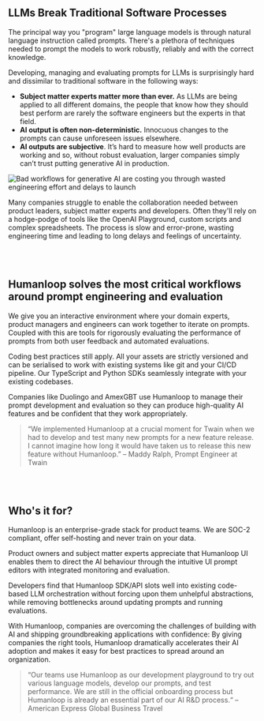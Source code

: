 ## LLMs Break Traditional Software Processes

The principal way you "program" large language models is through natural language instruction called prompts. There's a plethora of techniques needed to prompt the models to work robustly, reliably and with the correct knowledge.

Developing, managing and evaluating prompts for LLMs is surprisingly hard and dissimilar to traditional software in the following ways:

- **Subject matter experts matter more than ever.** As LLMs are being applied to all different domains, the people that know how they should best perform are rarely the software engineers but the experts in that field.
- **AI output is often non-deterministic.** Innocuous changes to the prompts can cause unforeseen issues elsewhere.
- **AI outputs are subjective**. It’s hard to measure how well products are working and so, without robust evaluation, larger companies simply can’t trust putting generative AI in production.

<Frame caption="Bad workflows for generative AI are costing you through wasted engineering effort and delays to launch">

![Bad workflows for generative AI are costing you through wasted engineering effort and delays to launch](../../assets/images/480eff9-Screenshot_2024-04-04_at_21.02.28.png)

</Frame>

Many companies struggle to enable the collaboration needed between product leaders, subject matter experts and developers. Often they'll rely on a hodge-podge of tools like the OpenAI Playground, custom scripts and complex spreadsheets. The process is slow and error-prone, wasting engineering time and leading to long delays and feelings of uncertainty.

<br />

<br />

## Humanloop solves the most critical workflows around prompt engineering and evaluation

We give you an interactive environment where your domain experts, product managers and engineers can work together to iterate on prompts. Coupled with this are tools for rigorously evaluating the performance of prompts from both user feedback and automated evaluations.

Coding best practices still apply. All your assets are strictly versioned and can be serialised to work with existing systems like git and your CI/CD pipeline. Our TypeScript and Python SDKs seamlessly integrate with your existing codebases.

Companies like Duolingo and AmexGBT use Humanloop to manage their prompt development and evaluation so they can produce high-quality AI features and be confident that they work appropriately.

> “We implemented Humanloop at a crucial moment for Twain when we had to develop and test many new prompts for a new feature release. I cannot imagine how long it would have taken us to release this new feature without Humanloop.” – Maddy Ralph, Prompt Engineer at Twain

<br />

<br />

## Who's it for?

Humanloop is an enterprise-grade stack for product teams. We are SOC-2 compliant, offer self-hosting and never train on your data.

Product owners and subject matter experts appreciate that Humanloop UI enables them to direct the AI behaviour through the intuitive UI prompt editors with integrated monitoring and evaluation.

Developers find that Humanloop SDK/API slots well into existing code-based LLM orchestration without forcing upon them unhelpful abstractions, while removing bottlenecks around updating prompts and running evaluations.

With Humanloop, companies are overcoming the challenges of building with AI and shipping groundbreaking applications with confidence: By giving companies the right tools, Humanloop dramatically accelerates their AI adoption and makes it easy for best practices to spread around an organization.

> “Our teams use Humanloop as our development playground to try out various language models, develop our prompts, and test performance. We are still in the official onboarding process but Humanloop is already an essential part of our AI R&D process.“ – American Express Global Business Travel
